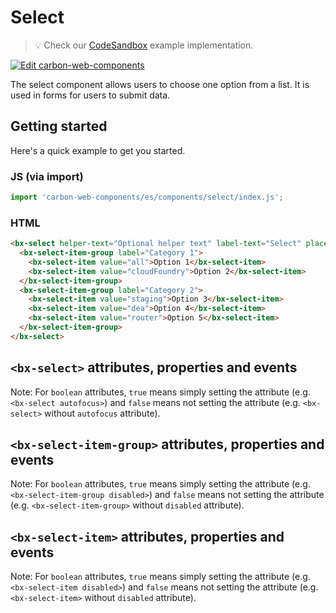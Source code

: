 
# Select

> 💡 Check our
> [CodeSandbox](https://codesandbox.io/s/github/carbon-design-system/carbon-web-components/tree/main/examples/codesandbox/basic/components/select)
> example implementation.

[![Edit carbon-web-components](https://codesandbox.io/static/img/play-codesandbox.svg)](https://codesandbox.io/s/github/carbon-design-system/carbon-web-components/tree/main/examples/codesandbox/basic/components/select)

The select component allows users to choose one option from a list. It is used in forms for users to submit data.

## Getting started

Here's a quick example to get you started.

### JS (via import)

```javascript
import 'carbon-web-components/es/components/select/index.js';
```

### HTML

```html
<bx-select helper-text="Optional helper text" label-text="Select" placeholder="Optional placeholder text">
  <bx-select-item-group label="Category 1">
    <bx-select-item value="all">Option 1</bx-select-item>
    <bx-select-item value="cloudFoundry">Option 2</bx-select-item>
  </bx-select-item-group>
  <bx-select-item-group label="Category 2">
    <bx-select-item value="staging">Option 3</bx-select-item>
    <bx-select-item value="dea">Option 4</bx-select-item>
    <bx-select-item value="router">Option 5</bx-select-item>
  </bx-select-item-group>
</bx-select>
```

## `<bx-select>` attributes, properties and events

Note: For `boolean` attributes, `true` means simply setting the attribute (e.g. `<bx-select autofocus>`) and `false` means not setting the attribute (e.g. `<bx-select>` without `autofocus` attribute).

<Props of="bx-select" />

## `<bx-select-item-group>` attributes, properties and events

Note: For `boolean` attributes, `true` means simply setting the attribute (e.g. `<bx-select-item-group disabled>`) and `false` means not setting the attribute (e.g. `<bx-select-item-group>` without `disabled` attribute).

<Props of="bx-select-item-group" />

## `<bx-select-item>` attributes, properties and events

Note: For `boolean` attributes, `true` means simply setting the attribute (e.g. `<bx-select-item disabled>`) and `false` means not setting the attribute (e.g. `<bx-select-item>` without `disabled` attribute).

<Props of="bx-select-item" />
